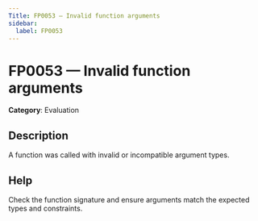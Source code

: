 ```yaml
---
Title: FP0053 — Invalid function arguments
sidebar:
  label: FP0053
---
```


# FP0053 — Invalid function arguments

**Category**: Evaluation

## Description

A function was called with invalid or incompatible argument types.

## Help

Check the function signature and ensure arguments match the expected types and constraints.
